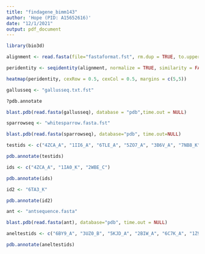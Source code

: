 ```yaml
---
title: "findagene_bimm143"
author: 'Hope (PID: A15652616)'
date: "12/1/2021"
output: pdf_document
---
```


```r
library(bio3d)
```

```r
alignment <- read.fasta(file="fastaformat.fst", rm.dup = TRUE, to.upper = FALSE, to.dash = TRUE)
```

```r
peridentity <- seqidentity(alignment, normalize = TRUE, similarity = FALSE, ncore = 1, nseg.scale = 1)
```

```r
heatmap(peridentity, cexRow = 0.5, cexCol = 0.5, margins = c(5,5))
```

```r
gallusseq <- "gallusseq.txt.fst"
```

```r
?pdb.annotate
```

```r
blast.pdb(read.fasta(gallusseq), database = "pdb",time.out = NULL)
```

```r
sparrowseq <- "whitesparrow.fasta.fst"
```

```r
blast.pdb(read.fasta(sparrowseq), database="pdb", time.out=NULL)
```

```r
testids <- c("4ZCA_A", "1II6_A", "6TLE_A", "5ZO7_A", "3B6V_A", "7NB8_K", "1IA0_K", "2WBE_C")
```

```r
pdb.annotate(testids)
```

```r
ids <- c("4ZCA_A", "1IA0_K", "2WBE_C")
```

```r
pdb.annotate(ids)
```

```r
id2 <- "6TA3_K"
```

```r
pdb.annotate(id2)
```

```r
ant <- "antsequence.fasta"
```

```r
blast.pdb(read.fasta(ant), database="pdb", time.out = NULL)
```

```r
aneltestids <- c("6BY9_A", "3UZ0_B", "5KJD_A", "2BIW_A", "6C7K_A", "1Z9D_A", "6C7O_A", "2BIW_A")
```

```r
pdb.annotate(aneltestids)
```








